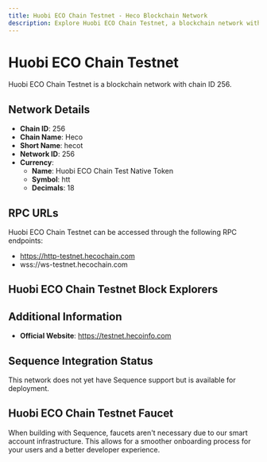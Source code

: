 ```yaml
--- 
title: Huobi ECO Chain Testnet - Heco Blockchain Network
description: Explore Huobi ECO Chain Testnet, a blockchain network with chain ID 256. Learn about its native currency, Huobi ECO Chain Test Native Token, and how to interact with the network.
---
```


# Huobi ECO Chain Testnet

Huobi ECO Chain Testnet is a blockchain network with chain ID 256.

## Network Details

- **Chain ID**: 256
- **Chain Name**: Heco
- **Short Name**: hecot
- **Network ID**: 256
- **Currency**: 
  - **Name**: Huobi ECO Chain Test Native Token
  - **Symbol**: htt
  - **Decimals**: 18

## RPC URLs

Huobi ECO Chain Testnet can be accessed through the following RPC endpoints:

- https://http-testnet.hecochain.com
- wss://ws-testnet.hecochain.com

## Huobi ECO Chain Testnet Block Explorers



## Additional Information

- **Official Website**: https://testnet.hecoinfo.com

## Sequence Integration Status

This network does not yet have Sequence support but is available for deployment.

## Huobi ECO Chain Testnet Faucet

When building with Sequence, faucets aren't necessary due to our smart account infrastructure. This allows for a smoother onboarding process for your users and a better developer experience.

